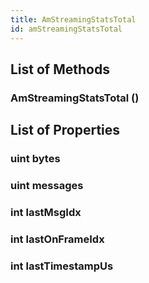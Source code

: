 ```yaml
---
title: AmStreamingStatsTotal
id: amStreamingStatsTotal
---
```


## List of Methods

### AmStreamingStatsTotal ()

## List of Properties

### uint bytes

### uint messages

### int lastMsgIdx

### int lastOnFrameIdx

### int lastTimestampUs

